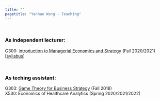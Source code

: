 ```yaml
---
title: ""
pagetitle: "Yanhao Wang - Teaching"
---
```


<link rel="stylesheet" href="style.css" type="text/css">
<br>

### <span style="color:Black">As independent lecturer:<span>

G300: [Introduction to Managerial Economics and Strategy](https://kelley.iu.edu/faculty-research/courses/course.html?ID=BUS-G300-63) (Fall 2020/2021) [[syllabus](files/course/G300_Fall2021_Syllabus.pdf)]

<br>

### <span style="color:Black">As teching assistant:<span>

G303: [Game Theory for Business Strategy](https://kelley.iu.edu/faculty-research/courses/course.html?ID=BUS-G303-64) (Fall 2018) <br /> 
X530: Economics of Healthcare Analytics (Spring 2020/2021/2022)

